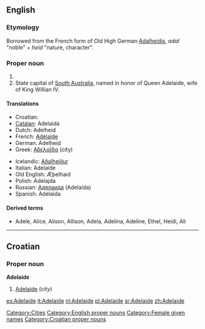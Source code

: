 ==English==

===Etymology===
Borrowed from the French form of Old High German [[Adalheidis]], ''adal'' "noble" + ''heid'' "nature, character".

===Proper noun===
{{en-proper noun}}

# {{given name|female|from Germanic|}}
# State capital of [[South Australia]], named in honor of Queen Adelaide, wife of King Willian IV.

====Translations====
{{top}}
*Croatian: {{t|hr|Adelaide|m}}
*[[Catalan]]: Adelaida
*Dutch: Adelheid
*French: [[Adélaïde]]
*German: Adelheid
*Greek: [[Αδελαΐδα]] (city)
{{mid}}
*Icelandic: [[Aðalheiður]]
*Italian: Adelaide
*Old English: Æþelhaid
*Polish: Adelajda
*Russian: [[Аделаида]] (Adelaída)
*Spanish: Adelaida
{{bottom}}

====Derived terms====
* Adele, Alice, Alison, Allison, Adela, Adelina, Adeline, Ethel, Heidi, Ali

[[Category:Cities]]
[[Category:English proper nouns]]
[[Category:Female given names]]

----

==Croatian==

===Proper noun===
'''Adelaide''' {{m}}

# [[#English|Adelaide]] (''city'')

[[Category:Croatian proper nouns]]

[[es:Adelaide]]
[[it:Adelaide]]
[[nl:Adelaide]]
[[pl:Adelaide]]
[[sr:Adelaide]]
[[zh:Adelaide]]
